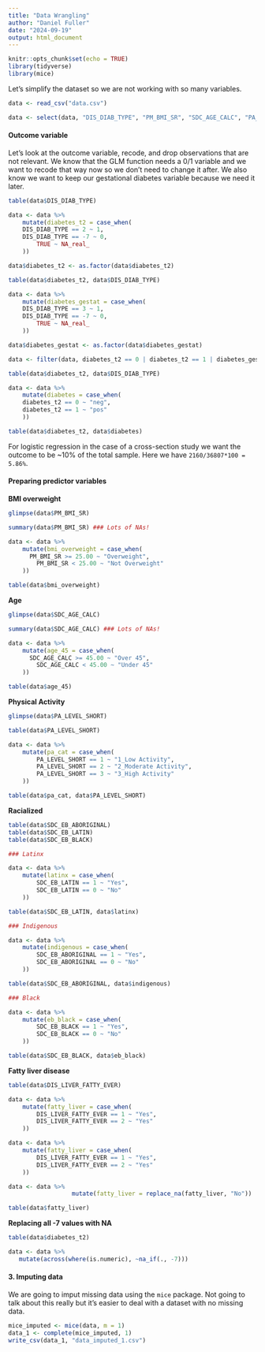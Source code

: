 ```yaml
---
title: "Data Wrangling"
author: "Daniel Fuller"
date: "2024-09-19"
output: html_document
---
```


```r
knitr::opts_chunk$set(echo = TRUE)
library(tidyverse)
library(mice)
```

Let's simplify the dataset so we are not working with so many variables. 

```r
data <- read_csv("data.csv")

data <- select(data, "DIS_DIAB_TYPE", "PM_BMI_SR", "SDC_AGE_CALC", "PA_LEVEL_SHORT", "SDC_EB_ABORIGINAL", "SDC_EB_LATIN", "SDC_EB_BLACK", "DIS_LIVER_FATTY_EVER", "SDC_MARITAL_STATUS", "SDC_EDU_LEVEL", "SDC_INCOME", "HS_GEN_HEALTH", "NUT_VEG_QTY", "NUT_FRUITS_QTY", "ALC_CUR_FREQ", "SDC_BIRTH_COUNTRY", "PA_SIT_AVG_TIME_DAY", "SMK_CIG_STATUS", "SLE_TIME", "DIS_DIAB_FAM_EVER", "HS_ROUTINE_VISIT_EVER", "WH_HRT_EVER", "DIS_STROKE_EVER", "DIS_COPD_EVER", "DIS_LC_EVER", "DIS_IBS_EVER", "DIS_DIAB_FAM_EVER", "WRK_FULL_TIME", "WRK_STUDENT", "PM_WEIGHT_SR_AVG")
```

#### Outcome variable

Let's look at the outcome variable, recode, and drop observations that are not relevant. We know that the GLM function needs a 0/1 variable and we want to recode that way now so we don't need to change it after. We also know we want to keep our gestational diabetes variable because we need it later. 

```r
table(data$DIS_DIAB_TYPE)

data <- data %>%
	mutate(diabetes_t2 = case_when(
    DIS_DIAB_TYPE == 2 ~ 1,
    DIS_DIAB_TYPE == -7 ~ 0, 
		TRUE ~ NA_real_
	))

data$diabetes_t2 <- as.factor(data$diabetes_t2)

table(data$diabetes_t2, data$DIS_DIAB_TYPE)

data <- data %>%
	mutate(diabetes_gestat = case_when(
    DIS_DIAB_TYPE == 3 ~ 1,
    DIS_DIAB_TYPE == -7 ~ 0, 
		TRUE ~ NA_real_
	))

data$diabetes_gestat <- as.factor(data$diabetes_gestat)

data <- filter(data, diabetes_t2 == 0 | diabetes_t2 == 1 | diabetes_gestat == 1)

table(data$diabetes_t2, data$DIS_DIAB_TYPE)

data <- data %>%
	mutate(diabetes = case_when(
    diabetes_t2 == 0 ~ "neg",
    diabetes_t2 == 1 ~ "pos"
	))

table(data$diabetes_t2, data$diabetes)
```

For logistic regression in the case of a cross-section study we want the outcome to be ~10% of the total sample. Here we have `2160/36807*100 = 5.86%`. 

#### Preparing predictor variables

**BMI overweight**

```r
glimpse(data$PM_BMI_SR)

summary(data$PM_BMI_SR) ### Lots of NAs! 

data <- data %>%
	mutate(bmi_overweight = case_when(
	  PM_BMI_SR >= 25.00 ~ "Overweight",
		PM_BMI_SR < 25.00 ~ "Not Overweight"
	))

table(data$bmi_overweight)
```

**Age**

```r
glimpse(data$SDC_AGE_CALC)

summary(data$SDC_AGE_CALC) ### Lots of NAs! 

data <- data %>%
	mutate(age_45 = case_when(
	  SDC_AGE_CALC >= 45.00 ~ "Over 45",
		SDC_AGE_CALC < 45.00 ~ "Under 45"
	))

table(data$age_45)
```

**Physical Activity**

```r
glimpse(data$PA_LEVEL_SHORT)

table(data$PA_LEVEL_SHORT)

data <- data %>%
	mutate(pa_cat = case_when(
		PA_LEVEL_SHORT == 1 ~ "1_Low Activity",
		PA_LEVEL_SHORT == 2 ~ "2_Moderate Activity",
		PA_LEVEL_SHORT == 3 ~ "3_High Activity"
	))

table(data$pa_cat, data$PA_LEVEL_SHORT)
```

**Racialized**

```r
table(data$SDC_EB_ABORIGINAL)
table(data$SDC_EB_LATIN)
table(data$SDC_EB_BLACK)

### Latinx

data <- data %>%
	mutate(latinx = case_when(
		SDC_EB_LATIN == 1 ~ "Yes",
		SDC_EB_LATIN == 0 ~ "No"
	))

table(data$SDC_EB_LATIN, data$latinx)

### Indigenous

data <- data %>%
	mutate(indigenous = case_when(
		SDC_EB_ABORIGINAL == 1 ~ "Yes",
		SDC_EB_ABORIGINAL == 0 ~ "No"
	))

table(data$SDC_EB_ABORIGINAL, data$indigenous)

### Black

data <- data %>%
	mutate(eb_black = case_when(
		SDC_EB_BLACK == 1 ~ "Yes",
		SDC_EB_BLACK == 0 ~ "No"
	))

table(data$SDC_EB_BLACK, data$eb_black)
```

**Fatty liver disease**

```r
table(data$DIS_LIVER_FATTY_EVER)

data <- data %>%
	mutate(fatty_liver = case_when(
		DIS_LIVER_FATTY_EVER == 1 ~ "Yes",
		DIS_LIVER_FATTY_EVER == 2 ~ "Yes"
	))

data <- data %>%
	mutate(fatty_liver = case_when(
		DIS_LIVER_FATTY_EVER == 1 ~ "Yes",
		DIS_LIVER_FATTY_EVER == 2 ~ "Yes"
	))

data <- data %>% 
                  mutate(fatty_liver = replace_na(fatty_liver, "No"))

table(data$fatty_liver)
```

**Replacing all -7 values with NA**

```r
table(data$diabetes_t2)

data <- data %>%
   mutate(across(where(is.numeric), ~na_if(., -7)))
```

#### 3. Imputing data 

We are going to imput missing data using the `mice` package. Not going to talk about this really but it's easier to deal with a dataset with no missing data.

```r
mice_imputed <- mice(data, m = 1)
data_1 <- complete(mice_imputed, 1) 
write_csv(data_1, "data_imputed_1.csv")
```
